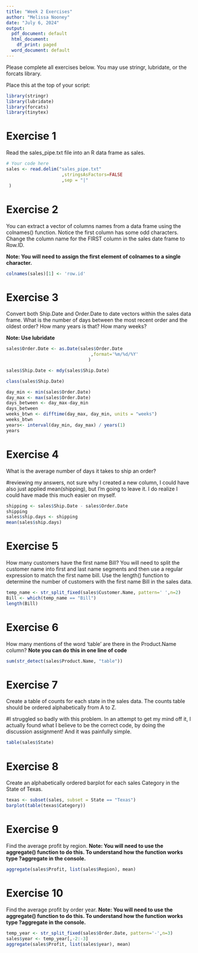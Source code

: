 ```yaml
---
title: "Week 2 Exercises"
author: "Melissa Nooney"
date: "July 6, 2024"
output:
  pdf_document: default
  html_document:
    df_print: paged
  word_document: default
---
```


Please complete all exercises below. You may use stringr, lubridate, or the forcats library. 

Place this at the top of your script:
```r
library(stringr)
library(lubridate)
library(forcats)
library(tinytex)
```



# Exercise 1
Read the sales_pipe.txt file into an R data frame as sales. 

```r
# Your code here
sales <- read.delim("sales_pipe.txt"
                     ,stringsAsFactors=FALSE
                     ,sep = "|"
 )
```

# Exercise 2
You can extract a vector of columns names from a data frame using the colnames() function. Notice the first column has some odd characters. Change the column name for the FIRST column in the sales date frame to Row.ID. 

**Note: You will need to assign the first element of colnames to a single character.**

```r
colnames(sales)[1] <- 'row.id'

```

# Exercise 3
Convert both Ship.Date and Order.Date to date vectors within the sales data frame. What is the number of days between the most recent order and the oldest order?
How many years is that?
How many weeks?

**Note: Use lubridate**

```r
sales$Order.Date <- as.Date(sales$Order.Date
                                ,format='%m/%d/%Y'
                               )

sales$Ship.Date <- mdy(sales$Ship.Date)

class(sales$Ship.Date)

day_min <- min(sales$Order.Date)
day_max <- max(sales$Order.Date)
days_between <- day_max-day_min
days_between
weeks_btwn <- difftime(day_max, day_min, units = "weeks")
weeks_btwn
years<- interval(day_min, day_max) / years(1)
years
```


# Exercise 4
What is the average number of days it takes to ship an order?

#reviewing my answers, not sure why I created a new column, I could have also 
just applied mean(shipping), but I'm going to leave it. I do realize I could 
have made this much easier on myself. 
```r
shipping <- sales$Ship.Date - sales$Order.Date
shipping
sales$ship.days <- shipping
mean(sales$ship.days)

```


# Exercise 5
How many customers have the first name Bill?
You will need to split the customer name into first and last name segments and then use a regular expression to match the first name bill. Use the length() function to determine the number of customers with the first name Bill in the sales data. 

```r
temp_name <- str_split_fixed(sales$Customer.Name, pattern=' ',n=2)
Bill <- which(temp_name == "Bill")
length(Bill)
```

# Exercise 6
How many mentions of the word 'table' are there in the Product.Name column? 
**Note you can do this in one line of code**

```r
sum(str_detect(sales$Product.Name, "table"))
```

# Exercise 7
Create a table of counts for each state in the sales data. The counts table should be ordered alphabetically from A to Z. 

#I struggled so badly with this problem. In an attempt to get my mind off it,
I actually found what I believe to be the correct code, by doing the discussion
assignment! And it was painfully simple.
```r
table(sales$State)


```

# Exercise 8
Create an alphabetically ordered barplot for each sales Category in the State of Texas. 

```r
texas <- subset(sales, subset = State == "Texas")
barplot(table(texas$Category))

```

# Exercise 9
Find the average profit by region.
**Note: You will need to use the aggregate() function to do this. To understand how the function works type ?aggregate in the console.**

```r
aggregate(sales$Profit, list(sales$Region), mean)

```

# Exercise 10
Find the average profit by order year. 
**Note: You will need to use the aggregate() function to do this. To understand how the function works type ?aggregate in the console.**

```r
temp_year <- str_split_fixed(sales$Order.Date, pattern='-',n=3)
sales$year <- temp_year[,-2:-3]
aggregate(sales$Profit, list(sales$year), mean)

```

